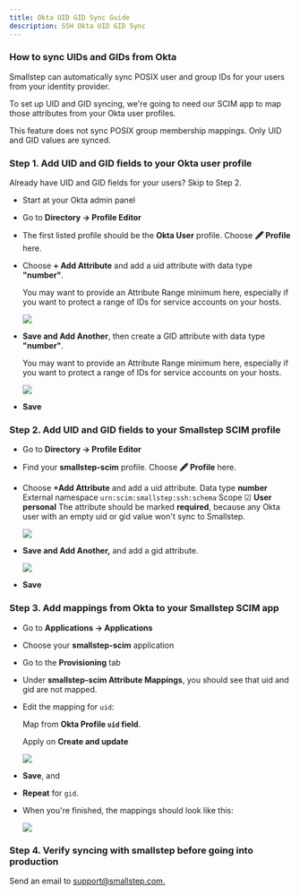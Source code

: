 ```yaml
---
title: Okta UID GID Sync Guide
description: SSH Okta UID GID Sync
---
```


### How to sync UIDs and GIDs from Okta

Smallstep can automatically sync POSIX user and group IDs for your users from your identity provider.

To set up UID and GID syncing, we're going to need our SCIM app to map those attributes from your Okta user profiles.

This feature does not sync POSIX group membership mappings. Only UID and GID values are synced.

### Step 1. Add UID and GID fields to your Okta user profile

Already have UID and GID fields for your users? Skip to Step 2.

* Start at your Okta admin panel
* Go to **Directory → Profile Editor**
* The first listed profile should be the **Okta User** profile. Choose **🖋  Profile** here.
* Choose **+ Add Attribute** and add a uid attribute with data type **"number"**.

  You may want to provide an Attribute Range minimum here, especially if you want to protect a range of IDs for service accounts on your hosts.

  ![](/graphics/quickstart/okta-gid-uidadd.png)

* **Save and Add Another**, then create a GID attribute with data type **"number"**.

  You may want to provide an Attribute Range minimum here, especially if you want to protect a range of IDs for service accounts on your hosts.

  ![](/graphics/quickstart/okta-gid-gidadd.png)

* **Save**

### Step 2. Add UID and GID fields to your Smallstep SCIM profile

* Go to **Directory → Profile Editor**
* Find your **smallstep-scim** profile. Choose **🖋  Profile** here.
* Choose **+Add Attribute** and add a uid attribute.
  Data type **number**
  External namespace  `urn:scim:smallstep:ssh:schema`
  Scope ☑ **User personal**
  The attribute should be marked **required**, because any Okta user with an empty uid or gid value won't sync to Smallstep.

  ![](/graphics/quickstart/okta-gid-uidsync.png)

* **Save and Add Another,** and add a gid attribute.

  ![](/graphics/quickstart/okta-gid-uidsync.png)

* **Save**

### Step 3. Add mappings from Okta to your Smallstep SCIM app

* Go to **Applications → Applications**
* Choose your **smallstep-scim** application
* Go to the **Provisioning** tab
* Under **smallstep-scim Attribute Mappings**, you should see that uid and gid are not mapped.
* Edit the mapping for `uid`:

  Map from **Okta Profile  `uid`  field**.

  Apply on **Create and update**

  ![](/graphics/quickstart/okta-gid-createupdate.png)

* **Save**, and 
* **Repeat** for `gid`.
* When you're finished, the mappings should look like this:

  ![](/graphics/quickstart/okta-gid-finalmap.png)

### Step 4. Verify syncing with smallstep before going into production

Send an email to [support@smallstep.com.](mailto:support@smallstep.com)

